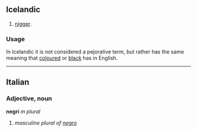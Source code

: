 ==Icelandic==

# [[nigger]].

===Usage===
In Icelandic it is not considered a pejorative term, but rather has the same meaning that [[coloured]] or [[black]] has in English.

----

==Italian==
===Adjective, noun===
'''negri''' ''m plural''

# ''masculine plural of [[negro]]''